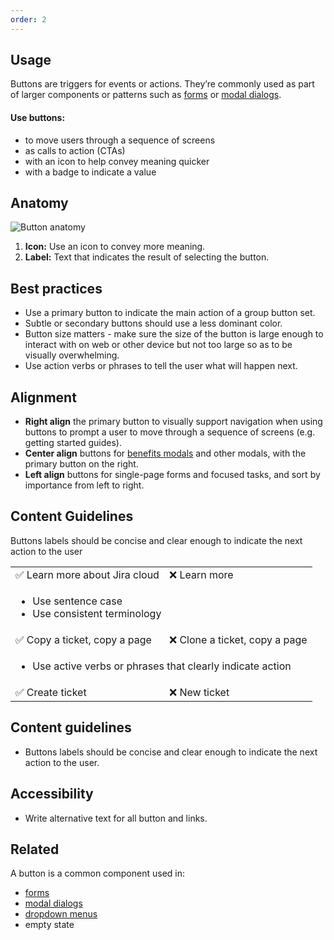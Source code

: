 ```yaml
---
order: 2
---
```


## Usage

Buttons are triggers for events or actions. They’re commonly used as part of larger components or patterns such as [forms](patterns/forms) or [modal dialogs](components/modal-dialog).

#### Use buttons:

- to move users through a sequence of screens
- as calls to action (CTAs)
- with an icon to help convey meaning quicker
- with a badge to indicate a value

## Anatomy

![Button anatomy](images/button-anatomy.png)

1. **Icon:** Use an icon to convey more meaning.
2. **Label:** Text that indicates the result of selecting the button.

## Best practices

- Use a primary button to indicate the main action of a group button set.
- Subtle or secondary buttons should use a less dominant color.
- Button size matters - make sure the size of the button is large enough to interact with on web or other device but not too large so as to be visually overwhelming.
- Use action verbs or phrases to tell the user what will happen next.

## Alignment

- **Right align** the primary button to visually support navigation when using buttons to prompt a user to move through a sequence of screens (e.g. getting started guides).
- **Center align** buttons for [benefits modals](patterns/benefits-modal) and other modals, with the primary button on the right.
- **Left align** buttons for single-page forms and focused tasks, and sort by importance from left to right.

## Content Guidelines

Buttons labels should be concise and clear enough to indicate the next action to the user

<table>
  <tbody>
  <tr>
    <td> ✅ Learn more about Jira cloud</td>
    <td> ❌ Learn more</td>
  </tr>
  <td colspan="2">
    <ul>
      <li>Use sentence case</li>
      <li>Use consistent terminology </li>
    </ul>
  </td>
  <tr>
    <td> ✅ Copy a ticket, copy a page </td>
    <td> ❌ Clone a ticket, copy a page </td>
  </tr>
  <tr>
    <td colspan="2">
      <ul>
        <li> Use active verbs or phrases that clearly indicate action </li>
      </ul>
    </td>
  </tr>
  <tr>
    <td> ✅ Create ticket </td>
    <td> ❌ New ticket </td>
  </tr>
  </tbody>
</table>

## Content guidelines

- Buttons labels should be concise and clear enough to indicate the next action to the user.

## Accessibility

- Write alternative text for all button and links.

## Related

A button is a common component used in:

- [forms](patterns/forms)
- [modal dialogs](components/modal-dialog)
- [dropdown menus](components/dropdown-menu)
- empty state
